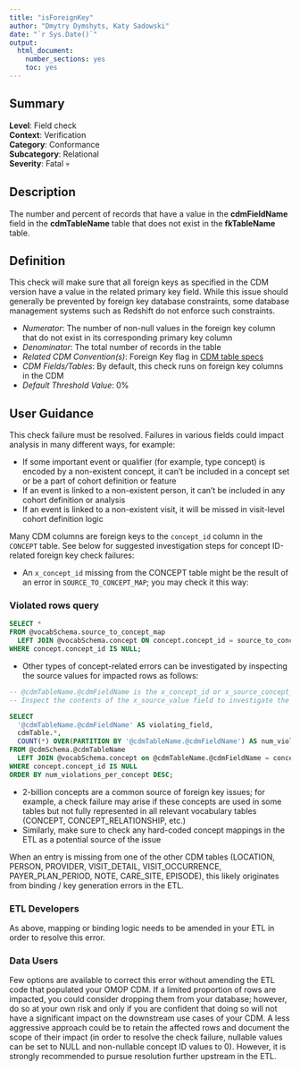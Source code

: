 ```yaml
---
title: "isForeignKey"
author: "Dmytry Dymshyts, Katy Sadowski"
date: "`r Sys.Date()`"
output:
  html_document:
    number_sections: yes
    toc: yes
---
```


## Summary

**Level**: Field check\
**Context**: Verification\
**Category**: Conformance\
**Subcategory**: Relational\
**Severity**: Fatal &#x1F480;\

## Description
The number and percent of records that have a value in the **cdmFieldName** field in the **cdmTableName** table that does not exist in the **fkTableName** table. 

## Definition
This check will make sure that all foreign keys as specified in the CDM version have a value in the related primary key field.  While this issue should generally be prevented by foreign key database constraints, some database management systems such as Redshift do not enforce such constraints.

- *Numerator*: The number of non-null values in the foreign key column that do not exist in its corresponding primary key column 
- *Denominator*: The total number of records in the table
- *Related CDM Convention(s)*: Foreign Key flag in [CDM table specs](https://ohdsi.github.io/CommonDataModel/index.html)
- *CDM Fields/Tables*: By default, this check runs on foreign key columns in the CDM
- *Default Threshold Value*: 0%

## User Guidance
This check failure must be resolved. Failures in various fields could impact analysis in many different ways, for example:

- If some important event or qualifier (for example, type concept) is encoded by a non-existent concept, it can’t be included in a concept set or be a part of cohort definition or feature
- If an event is linked to a non-existent person, it can’t be included in any cohort definition or analysis
- If an event is linked to a non-existent visit, it will be missed in visit-level cohort definition logic

Many CDM columns are foreign keys to the `concept_id` column in the `CONCEPT` table.  See below for suggested investigation steps for concept ID-related foreign key check failures:

- An `x_concept_id` missing from the CONCEPT table might be the result of an error in `SOURCE_TO_CONCEPT_MAP`; you may check it this way:  

### Violated rows query
```sql
SELECT *
FROM @vocabSchema.source_to_concept_map 
  LEFT JOIN @vocabSchema.concept ON concept.concept_id = source_to_concept_map.target_concept_id
WHERE concept.concept_id IS NULL;
```

- Other types of concept-related errors can be investigated by inspecting the source values for impacted rows as follows:

```sql
-- @cdmTableName.@cdmFieldName is the x_concept_id or x_source_concept_id field in a CDM table
-- Inspect the contents of the x_source_value field to investigate the source of the error

SELECT 
  '@cdmTableName.@cdmFieldName' AS violating_field,  
  cdmTable.*,
  COUNT(*) OVER(PARTITION BY '@cdmTableName.@cdmFieldName') AS num_violations_per_concept
FROM @cdmSchema.@cdmTableName  
  LEFT JOIN @vocabSchema.concept on @cdmTableName.@cdmFieldName = concept.concept_id  
WHERE concept.concept_id IS NULL
ORDER BY num_violations_per_concept DESC; 
```

- 2-billion concepts are a common source of foreign key issues; for example, a check failure may arise if these concepts are used in some tables but not fully represented in all relevant vocabulary tables (CONCEPT, CONCEPT_RELATIONSHIP, etc.)
- Similarly, make sure to check any hard-coded concept mappings in the ETL as a potential source of the issue 

When an entry is missing from one of the other CDM tables (LOCATION, PERSON, PROVIDER, VISIT_DETAIL, VISIT_OCCURRENCE, PAYER_PLAN_PERIOD, NOTE, CARE_SITE, EPISODE), this likely originates from binding / key generation errors in the ETL.

### ETL Developers
As above, mapping or binding logic needs to be amended in your ETL in order to resolve this error.

### Data Users
Few options are available to correct this error without amending the ETL code that populated your OMOP CDM. If a limited proportion of rows are impacted, you could consider dropping them from your database; however, do so at your own risk and only if you are confident that doing so will not have a significant impact on the downstream use cases of your CDM. A less aggressive approach could be to retain the affected rows and document the scope of their impact (in order to resolve the check failure, nullable values can be set to NULL and non-nullable concept ID values to 0). However, it is strongly recommended to pursue resolution further upstream in the ETL.
